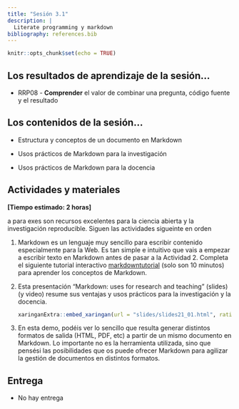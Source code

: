 ```yaml
---
title: "Sesión 3.1"
description: |
  Literate programming y markdown
bibliography: references.bib
---
```


```r
knitr::opts_chunk$set(echo = TRUE)
```

## Los resultados de aprendizaje de la sesión...

-   RRP08 - **Comprender** el valor de combinar una pregunta, código fuente y el resultado

## Los contenidos de la sesión...

-   Estructura y conceptos de un documento en Markdown

-   Usos prácticos de Markdown para la investigación

-   Usos prácticos de Markdown para la docencia

## Actividades y materiales

**[Tiempo estimado: 2 horas]**

a para exes son recursos excelentes para la ciencia abierta y la investigación reproducible. Siguen las actividades sigueinte en orden

1.  Markdown es un lenguaje muy sencillo para escribir contenido especialmente para la Web. Es tan simple e intuitivo que vais a empezar a escribir texto en Markdown antes de pasar a la Actividad 2. Completa el siguiente tutorial interactivo [markdowntutorial](https://www.markdowntutorial.com/) (solo son 10 minutos) para aprender los conceptos de Markdown.

2.  Esta presentación "Markdown: uses for research and teaching" (slides) (y video) resume sus ventajas y usos prácticos para la investigación y la docencia.

    ```r
    xaringanExtra::embed_xaringan(url = "slides/slides21_01.html", ratio = "16:9")
    ```

3.  En esta demo, podéis ver lo sencillo que resulta generar distintos formatos de salida (HTML, PDF, etc) a partir de un mismo documento en Markdown. Lo importante no es la herramienta utilizada, sino que pensési las posibilidades que os puede ofrecer Markdown para agilizar la gestión de documentos en distintos formatos.

## **Entrega**

-   No hay entrega

### 
